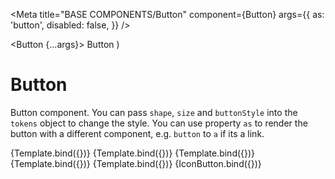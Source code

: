 
<Meta
  title="BASE COMPONENTS/Button"
  component={Button}
  args={{
    as: 'button',
    disabled: false,
  }}
/>


  <Button {...args}>
    <span>Button</span>
    <Icon icon="ArrowRight" />
  </Button>
)

# Button

Button component. You can pass `shape`, `size` and `buttonStyle` into the `tokens` object to change the style.
You can use property `as` to render the button with a different component, e.g. `button` to `a` if its a link.

<Canvas>
  <Story name="Primary" args={{}}>
    {Template.bind({})}
  </Story>
</Canvas>

<Canvas>
  <Story
    name="Large"
    args={{
      tokens: {
        size: 'large',
        shape: 'circular',
      },
    }}
  >
    {Template.bind({})}
  </Story>
</Canvas>

<Canvas>
  <Story
    name="Rounded"
    args={{
      tokens: {
        shape: 'rounded',
      },
    }}
  >
    {Template.bind({})}
  </Story>
</Canvas>

<Canvas>
  <Story
    name="Outline"
    args={{
      tokens: {
        buttonStyle: 'outline',
      },
    }}
  >
    {Template.bind({})}
  </Story>
</Canvas>

<Canvas>
  <Story
    name="Hollow"
    args={{
      tokens: {
        buttonStyle: 'hollow',
      },
    }}
  >
    {Template.bind({})}
  </Story>
</Canvas>

<Canvas>
  <Story
    name="Icon"
    args={{
      tokens: {
        buttonStyle: 'outline',
        intent: 'error',
      },
    }}
  >
    {IconButton.bind({})}
  </Story>
</Canvas>
